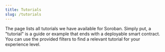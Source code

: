 ```yaml
---
title: Tutorials
slug: /tutorials
---
```



The page lists all tutorials we have available for Soroban. Simply put, a "tutorial" is a guide or example that ends with a deployable smart contract. You can use the provided filters to find a relevant tutorial for your experience level.

<DocCardList />
